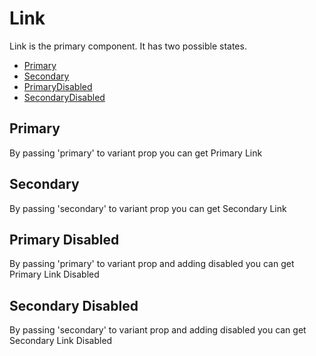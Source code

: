 
<Meta title="Link" component={Link} />

# Link

Link is the primary component. It has two possible states.

- [Primary](#primary)
- [Secondary](#secondary)
- [PrimaryDisabled](#PrimaryDisabled)
- [SecondaryDisabled](#SecondaryDisabled)

## Primary

By passing 'primary' to variant prop you can get Primary Link

<Canvas>
  <Story id="components-link--primary" />
</Canvas>

## Secondary

By passing 'secondary' to variant prop you can get Secondary Link

<Canvas>
  <Story id="components-link--secondary" />
</Canvas>

## Primary Disabled

By passing 'primary' to variant prop and adding disabled you can get Primary Link Disabled

<Canvas>
  <Story id="components-link--primary-disabled" />
</Canvas>

## Secondary Disabled

By passing 'secondary' to variant prop and adding disabled you can get Secondary Link Disabled

<Canvas>
  <Story id="components-link--secondary-disabled" />
</Canvas>